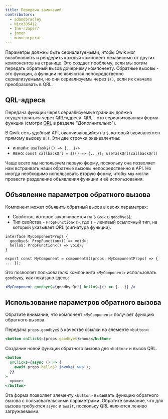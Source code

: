 ```yaml
---
title: Передача замыканий
contributors:
  - adamdbradley
  - Nico385412
  - the-r3aper7
  - jmmon
  - manucorporat
---
```


Параметры должны быть сериализуемыми, чтобы Qwik мог возобновлять и рендерить каждый компонент независимо от других компонентов на странице. Это создаёт проблему, если мы хотим передать обратный вызов дочернему компоненту. Обратные вызовы - это функции, а функции не являются непосредственно сериализуемыми, но они сериализуемы через `$()`, если их сначала преобразовать в QRL.

## QRL-адреса

Передача функций через сериализуемые границы должна осуществляться через QRL-адреса. QRL - это сериализованная форма функции (смотри [QRL](/docs/(qwik)/advanced/qrl/index.mdx) в разделе "Дополнительно").

В Qwik есть удобный API, оканчивающийся на `$`, который эквивалентен прямому вызову `$()`. Эти две строчки эквивалентны:

- инлайн: `useTask$(() => {...}/>`
- явно: `const callbackQrl = $(() => {...}); useTaskQrl(callbackQrl)`

Чаще всего мы используем первую форму, поскольку она позволяет нам встраивать наши обратные вызовы непосредственно в API. Но иногда необходимо использовать вторую форму, чтобы мы могли провести разделение объявления функции и её использования.

## Объявление параметров обратного вызова

Компонент может объявить обратный вызов в своих параметрах:

- Свойство, которое заканчивается на `$` (как в `goodbye$`);
- Тип свойства - `PropFunction<T>`, где `T` - ленивый ссылочный тип, на который указывает QRL (сигнатура функции).

```tsx
interface MyComponentProps {
  goodbye$: PropFunction<() => void>;
  hello$: PropFunction<() => void>;
}

export const MyComponent = component$((props: MyComponentProps) => { ... });
```

Это позволяет пользователю компонента `<MyComponent>` использовать `goodbye$`, как показано здесь:

```jsx
<MyComponent goodbye$={goodbyeQrl} hello$={() => {...}} />
```

## Использование параметров обратного вызова

Обратите внимание, что компонент `<MyComponent>` получает функцию обратного вызова.

Передача `props.goodbye$` в качестве ссылки на элементе `<button>`:

```jsx
<button onClick$={props.goodbye$}>пока</button>
```

Создание новой функции обратного вызова для `<button>` и вызов QRL.

```jsx
<button
  onClick$={async () => {
    await props.hello$?.invoke('мир');
  }}
>
  привет
</button>
```

Эта форма позволяет элементу `<button>` вызывать функцию обратного вызова с пользовательскими параметрами. Обратите внимание, что для вызова требуются `async` и `await`, поскольку QRL являются лениво загружаемыми.
